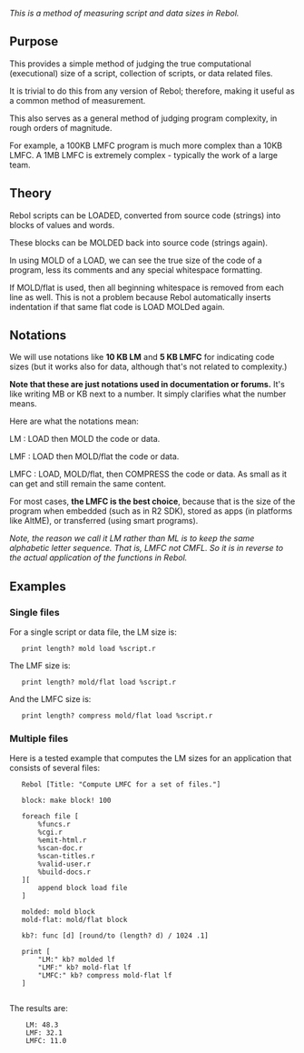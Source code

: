 ''This is a method of measuring script and data sizes in Rebol.''

==Purpose==

This provides a simple method of judging the true computational (executional) size of a script, collection of scripts, or data related files.

It is trivial to do this from any version of Rebol; therefore, making it useful as a common method of measurement.

This also serves as a general method of judging program complexity, in rough orders of magnitude.

For example, a 100KB LMFC program is much more complex than a 10KB LMFC. A 1MB LMFC is extremely complex - typically the work of a large team.

==Theory==

Rebol scripts can be LOADED, converted from source code (strings) into blocks of values and words.

These blocks can be MOLDED back into source code (strings again).

In using MOLD of a LOAD, we can see the true size of the code of a program, less its comments and any special whitespace formatting.

If MOLD/flat is used, then all beginning whitespace is removed from each line as well. This is not a problem because Rebol automatically inserts indentation if that same flat code is LOAD MOLDed again.

==Notations==

We will use notations like '''10 KB LM''' and '''5 KB LMFC''' for indicating code sizes (but it works also for data, although that's not related to complexity.)

'''Note that these are just notations used in documentation or forums.''' It's like writing MB or KB next to a number. It simply clarifies what the number means.

Here are what the notations mean:

;LM : LOAD then MOLD the code or data.

;LMF : LOAD then MOLD/flat the code or data.

;LMFC : LOAD, MOLD/flat, then COMPRESS the code or data. As small as it can get and still remain the same content.

For most cases, '''the LMFC is the best choice''', because that is the size of the program when embedded (such as in R2 SDK), stored as apps (in platforms like AltME), or transferred (using smart programs).

''Note, the reason we call it LM rather than ML is to keep the same alphabetic letter sequence. That is, LMFC not CMFL. So it is in reverse to the actual application of the functions in Rebol.''

==Examples==

===Single files===

For a single script or data file, the LM size is:

    print length? mold load %script.r

The LMF size is:

    print length? mold/flat load %script.r

And the LMFC size is:

    print length? compress mold/flat load %script.r

===Multiple files===

Here is a tested example that computes the LM sizes for an application that consists of several files:

    Rebol [Title: "Compute LMFC for a set of files."]
    
    block: make block! 100
    
    foreach file [
        %funcs.r
        %cgi.r
        %emit-html.r
        %scan-doc.r
        %scan-titles.r
        %valid-user.r
        %build-docs.r
    ][
        append block load file
    ]
    
    molded: mold block
    mold-flat: mold/flat block
    
    kb?: func [d] [round/to (length? d) / 1024 .1]
    
    print [
        "LM:" kb? molded lf
        "LMF:" kb? mold-flat lf
        "LMFC:" kb? compress mold-flat lf
    ]
    

The results are:

<pre>
    LM: 48.3
    LMF: 32.1
    LMFC: 11.0
</pre>
